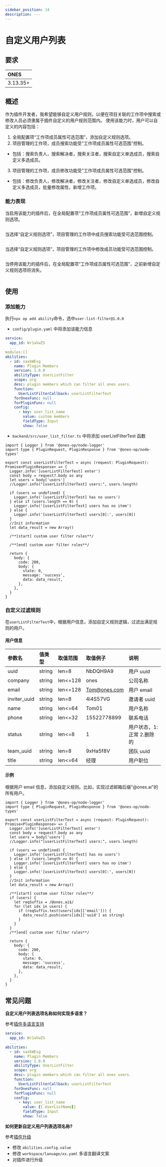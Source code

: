 ```yaml
---
sidebar_position: 14
description: ---
---
```



# 自定义用户列表

## 要求

| **ONES** |
| :------- |
| 3.13.35+ |

## 概述

作为插件开发者，我希望能够自定义用户规则，以便在项目关联的工作项中搜索或修改人员必须隶属于插件自定义的用户规则范围内。
使用该能力时，用户可以自定义的内容包括：

1. 全局配置项“工作项成员属性可选范围”，添加自定义规则选项。
2. 项目管理的工作项，成员搜索功能受"工作项成员属性可选范围"控制。

- 包括：搜索负责人，搜索解决者，搜索关注者，搜索自定义单选成员，搜索自定义多选成员。

3. 项目管理的工作项，成员修改功能受"工作项成员属性可选范围"控制。

- 包括：修改负责人，修改解决者，修改关注者，修改自定义单选成员，修改自定义多选成员，批量修改属性，新增工作项。

### 能力表现

当启用该能力的插件后，在全局配置项“工作项成员属性可选范围”，新增自定义规则选项。

<Image img={image01} />

当选择“自定义规则选项”，项目管理的工作项中成员搜索功能受可选范围控制。

<Image img={image02} />

当选择“自定义规则选项”，项目管理的工作项中修改成员功能受可选范围控制。

<Image img={image03} />

当停用该能力的插件后，在全局配置项“工作项成员属性可选范围”，之前新增自定义规则选项将消失。

<Image img={image04} />

## 使用

### 添加能力

执行`npx op add ability`命令，选中`user-list-filter@1.0.0`

- `config/plugin.yaml` 中将添加该能力信息

```yaml
service:
  app_id: Wr1aVwZS
  ...
modules:[]
abilities:
  - id: saxkWEsg
    name: Plugin Members
    version: 1.0.0
    abilityType: UserListFilter
    scope: org
    desc: plugin members which can filter all ones users.
    function:
      UserListFilterCallback: userListFilterTest
    forOnesFunc: null
    forPluginFunc: null
    config:
      - key: user_list_name
        value: custom members
        fieldType: Input
        show: false
```

- `backend/src/user_list_filter.ts` 中将添加 userListFilterTest 函数

```tsx
import { Logger } from '@ones-op/node-logger'
import type { PluginRequest, PluginResponse } from '@ones-op/node-types'

export const userListFilterTest = async (request: PluginRequest): Promise<PluginResponse> => {
  Logger.info('[userListFilterTest] enter')
  const body = request?.body as any
  let users = body['users']
  //Logger.info("[userListFilterTest] users:", users.length)

  if (users == undefined) {
    Logger.info('[userListFilterTest] has no users')
  } else if (users.length == 0) {
    Logger.info('[userListFilterTest] users has no item')
  } else {
    Logger.info('[userListFilterTest] users[0]:', users[0])
  }
  //Init information
  let data_result = new Array()

  /**[start] custom user filter rules**/

  /**[end] custom user filter rules**/

  return {
    body: {
      code: 200,
      body: {
        state: 0,
        message: 'success',
        data: data_result,
      },
    },
  }
}
```

### 自定义过滤规则

在`userListFilterTest`中，根据用户信息，添加自定义规则逻辑，过滤出满足规则的用户。

#### 用户信息

| 参数名       | 值类型 | 取值范围 | 取值例子     | 说明                      |
| :----------- | :----- | :------- | :----------- | :------------------------ |
| uuid         | string | len=8    | NbDQH9A9     | 用户 uuid                 |
| company      | string | len<=128 | ones         | 公司名称                  |
| email        | string | len<=128 | Tom@ones.com | 用户 email                |
| inviter_uuid | string | len=8    | 4i4S57VG     | 邀请者 uuid               |
| name         | string | len<=64  | Tom01        | 用户名称                  |
| phone        | string | len<=32  | 15522778899  | 联系电话                  |
| status       | string | len<=8   | 1            | 用户状态，1:正常 2.删除的 |
| team_uuid    | string | len=8    | 9xHa5f8V     | 团队 uuid                 |
| title        | string | len<=64  | 经理         | 用户职位                  |

#### 示例

根据用户 email 信息，添加自定义规则。比如，实现过滤邮箱后缀"@ones.ai"的所有用户。

```tsx
import { Logger } from '@ones-op/node-logger'
import type { PluginRequest, PluginResponse } from '@ones-op/node-types'

export const userListFilterTest = async (request: PluginRequest): Promise<PluginResponse> => {
  Logger.info('[userListFilterTest] enter')
  const body = request?.body as any
  let users = body['users']
  //Logger.info("[userListFilterTest] users:", users.length)

  if (users == undefined) {
    Logger.info('[userListFilterTest] has no users')
  } else if (users.length == 0) {
    Logger.info('[userListFilterTest] users has no item')
  } else {
    Logger.info('[userListFilterTest] users[0]:', users[0])
  }
  //Init information
  let data_result = new Array()

  /**[start] custom user filter rules**/
  if (users) {
    let reqSuffix = /@ones.ai$/
    for (let idx in users) {
      if (reqSuffix.test(users[idx]['email'])) {
        data_result.push(users[idx]['uuid'] as string)
      }
    }
  }
  /**[end] custom user filter rules**/

  return {
    body: {
      code: 200,
      body: {
        state: 0,
        message: 'success',
        data: data_result,
      },
    },
  }
}
```

## 常见问题

**自定义用户列表选项名称如何实现多语言？**

参考[插件多语言支持](../../../guide/abilities/multilingual.mdx)

```yaml
service:
  app_id: Wr1aVwZS
  ...
abilities:
  - id: saxkWEsg
    name: Plugin Members
    version: 1.0.0
    abilityType: UserListFilter
    scope: org
    desc: plugin members which can filter all ones users.
    function:
      UserListFilterCallback: userListFilterTest
    forOnesFunc: null
    forPluginFunc: null
    config:
      - key: user_list_name
        value: {{.UserListName}}
        fieldType: Input
        show: false
```

**如何更新自定义用户列表选项名称?**

参考[插件升级](../../../guide/upgrade.md)

- 修改 `abilities.config.value`
- 修改 `workspace/lanuage/xx.yaml` 多语言翻译文案
- 对插件进行升级
